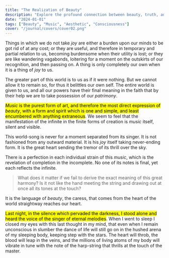 ```yaml
---
title: "The Realization of Beauty"
description: "Explore the profound connection between beauty, truth, and joy, emphasizing how music embodies pure expression and unites us with the essence of existence."
date: "2024-01-01"
tags: ["Beauty", "Music", "Aesthetic", "Consciousness"]
cover: "/journal/covers/cover02.png"
---
```


Things in which we do not take *joy* are either a burden upon our minds to be got rid of at any cost; or they are useful, and therefore in temporary and partial relation to us, becoming burdensome when their utility is lost; or they are like wandering vagabonds, loitering for a moment on the outskirts of our recognition, and then passing on. A thing is only completely our own when it is a thing of *joy* to us.

The greater part of this world is to us as if it were nothing. But we cannot allow it to remain so, for thus it belittles our own self. The entire world is given to us, and all our powers have their final meaning in the faith that by their help we are to take possession of our *patrimony*.

<mark>*Music* is the purest form of art, and therefore the most direct expression of *beauty*, with a form and spirit which is one and simple, and least encumbered with anything extraneous</mark>. We seem to feel that the manifestation of the infinite in the finite forms of creation is *music* itself, silent and visible. 

This world-song is never for a moment separated from its singer. It is not fashioned from any outward material. It is his *joy* itself taking never-ending form. It is the great heart sending the tremor of its thrill over the sky.

There is a perfection in each individual strain of this *music*, which is the revelation of completion in the incomplete. No one of its notes is final, yet each reflects the infinite.

> What does it matter if we fail to derive the exact meaning of this great harmony? Is it not like the hand meeting the string and drawing out at once all its tones at the touch?

It is the language of *beauty*, the caress, that comes from the heart of the world straightway reaches our heart.

<mark>Last night, in the silence which pervaded the darkness, I stood alone and heard the voice of the singer of eternal melodies</mark>. When I went to sleep I closed my eyes with this last thought in my mind, that even when I remain unconscious in slumber the dance of life will still go on in the hushed arena of my sleeping body, keeping step with the stars. The heart will throb, the blood will leap in the veins, and the millions of living atoms of my body will vibrate in tune with the note of the harp-string that thrills at the touch of the master.